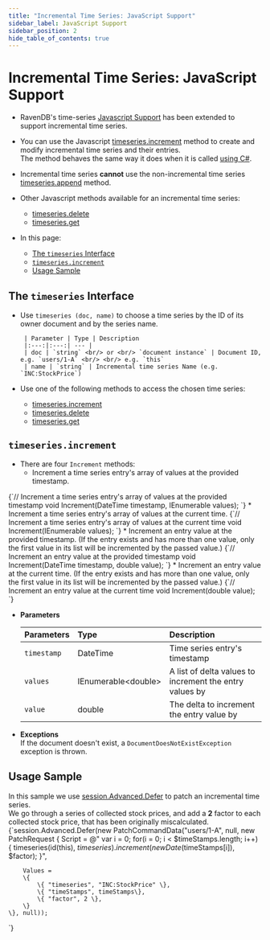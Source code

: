 ```yaml
---
title: "Incremental Time Series: JavaScript Support"
sidebar_label: JavaScript Support
sidebar_position: 2
hide_table_of_contents: true
---
```



# Incremental Time Series: JavaScript Support

<Admonition type="note" title="Note">


* RavenDB's time-series 
  [Javascript Support](../../../../document-extensions/timeseries/client-api/javascript-support.mdx) 
  has been extended to support incremental time series.  

* You can use the Javascript [timeseries.increment](../../../../document-extensions/timeseries/incremental-time-series/client-api/javascript-support.mdx#timeseries.increment) 
  method to create and modify incremental time series and their entries.  
  The method behaves the same way it does when it is called [using C#](../../../../document-extensions/timeseries/incremental-time-series/client-api/session/increment.mdx).  

* Incremental time series **cannot** use the non-incremental time series 
  [timeseries.append](../../../../document-extensions/timeseries/client-api/javascript-support.mdx#section-1) method.  

* Other Javascript methods available for an incremental time series:  
   * [timeseries.delete](../../../../document-extensions/timeseries/client-api/javascript-support.mdx#section-2)   
   * [timeseries.get](../../../../document-extensions/timeseries/client-api/javascript-support.mdx#section-3)  

* In this page:  
  * [The `timeseries` Interface](../../../../document-extensions/timeseries/incremental-time-series/client-api/javascript-support.mdx#the-timeseries-interface)  
  * [`timeseries.increment`](../../../../document-extensions/timeseries/incremental-time-series/client-api/javascript-support.mdx#timeseries.increment)  
  * [Usage Sample](../../../../document-extensions/timeseries/incremental-time-series/client-api/javascript-support.mdx#usage-sample)  

</Admonition>

## The `timeseries` Interface

* Use `timeseries (doc, name)` to  choose a time series by the ID of its owner document and 
  by the series name.  

       | Parameter | Type | Description 
       |:---:|:---:| --- |
       | doc | `string` <br/> or <br/> `document instance` | Document ID, e.g. `users/1-A` <br/> <br/> e.g. `this`  
       | name | `string` | Incremental time series Name (e.g. `INC:StockPrice`) 

* Use one of the following methods to access the chosen time series:  
   * [timeseries.increment](../../../../document-extensions/timeseries/incremental-time-series/client-api/javascript-support.mdx#the-timeseries-interface)  
   * [timeseries.delete](../../../../document-extensions/timeseries/client-api/javascript-support.mdx#section-2)  
   * [timeseries.get](../../../../document-extensions/timeseries/client-api/javascript-support.mdx#section-3)  



## `timeseries.increment`

* There are four `Increment` methods:  
   * Increment a time series entry's array of values at the provided timestamp.   
<TabItem value="incremental_declaration_increment-values-array-at-provided-timestamp" label="incremental_declaration_increment-values-array-at-provided-timestamp">
<CodeBlock language="csharp">
{`// Increment a time series entry's array of values at the provided timestamp
void Increment(DateTime timestamp, IEnumerable<double> values);
`}
</CodeBlock>
</TabItem>
   * Increment a time series entry's array of values at the current time.  
<TabItem value="incremental_declaration_increment-values-array-at-current-time" label="incremental_declaration_increment-values-array-at-current-time">
<CodeBlock language="csharp">
{`// Increment a time series entry's array of values at the current time
void Increment(IEnumerable<double> values);
`}
</CodeBlock>
</TabItem>
   * Increment an entry value at the provided timestamp.  
     (If the entry exists and has more than one value, only the first 
     value in its list will be incremented by the passed value.)  
<TabItem value="incremental_declaration_increment-value-at-provided-timestamp" label="incremental_declaration_increment-value-at-provided-timestamp">
<CodeBlock language="csharp">
{`// Increment an entry value at the provided timestamp
void Increment(DateTime timestamp, double value);
`}
</CodeBlock>
</TabItem>
   * Increment an entry value at the current time.  
     (If the entry exists and has more than one value, only the first 
     value in its list will be incremented by the passed value.)  
<TabItem value="incremental_declaration_increment-value-at-current-time" label="incremental_declaration_increment-value-at-current-time">
<CodeBlock language="csharp">
{`// Increment an entry value at the current time
void Increment(double value);
`}
</CodeBlock>
</TabItem>

* **Parameters**  

    | Parameters | Type | Description |
    |:-------------|:-------------|:-------------|
    | `timestamp` | DateTime | Time series entry's timestamp |
    | `values` | IEnumerable&lt;double&gt; | A list of delta values to increment the entry values by |
    | `value` | double | The delta to increment the entry value by |

* **Exceptions**  
  If the document doesn't exist, a `DocumentDoesNotExistException` exception is thrown.  



## Usage Sample

In this sample we use 
[session.Advanced.Defer](../../../../document-extensions/timeseries/client-api/session/patch.mdx#patching-using-session.advanced.defer) 
to patch an incremental time series.  
We go through a series of collected stock prices, and add a **2** factor to each collected stock price, 
that has been originally miscalculated.  
<TabItem value="incremental_PatchIncrementalTimeSeries" label="incremental_PatchIncrementalTimeSeries">
<CodeBlock language="csharp">
{`session.Advanced.Defer(new PatchCommandData("users/1-A", null,
    new PatchRequest
    \{
        Script = @"
            var i = 0;
            for(i = 0; i < $timeStamps.length; i++)
            \{
                timeseries(id(this), $timeseries)
                .increment (
                    new Date($timeStamps[i]), 
                    $factor);
            \}",

        Values =
        \{
            \{ "timeseries", "INC:StockPrice" \},
            \{ "timeStamps", timeStamps\},
            \{ "factor", 2 \},
        \}
    \}, null));
`}
</CodeBlock>
</TabItem>



